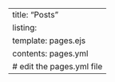 ---
title: "Posts"
listing:
  template: pages.ejs
  contents: pages.yml
# edit the pages.yml file 
---